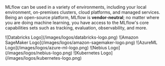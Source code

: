 
MLflow can be used in a variety of environments, including your local environment, on-premises clusters, cloud platforms, and managed services. Being an open-source platform, MLflow is **vendor-neutral**; no matter where you are doing machine learning, you have access to the MLflow's core capabilities sets such as tracking, evaluation, observability, and more.

<CardGroup>
  <PageCard
    headerText="Hosting MLflow Locally"
    link="/ml/tracking/quickstart/"
    text={[
      'Run MLflow server locally or use direct access mode (no server required) to run MLflow in your local environment. Click the card to learn more.',
    ]}
  />
  <LogoCard
    link="https://www.databricks.com/product/managed-mlflow"
    description="Databricks Managed MLflow is a FREE, fully managed solution, seamlessly integrated with Databricks ML/AI ecosystem, such as Unity Catalog, Model Serving, and more."
  >
    <span>![Databricks Logo](/images/logos/databricks-logo.png)</span>
  </LogoCard>
  <LogoCard
    link="https://aws.amazon.com/sagemaker-ai/experiments/"
    description="MLflow on Amazon SageMaker is a fully managed service for MLflow on AWS infrastructure,integrated with SageMaker's core capabilities such as Studio, Model Registry, and Inference."
  >
    <span>![Amazon SageMaker Logo](/images/logos/amazon-sagemaker-logo.png)</span>
  </LogoCard>
  <LogoCard
    link="https://learn.microsoft.com/en-us/azure/machine-learning/concept-mlflow?view=azureml-api-2"
    description="Azure Machine Learning workspaces are MLflow-compatible, allows you to use an Azure Machine Learning workspace the same way you use an MLflow server."
  >
    <span>![AzureML Logo](/images/logos/azure-ml-logo.png)</span>
  </LogoCard>
  <LogoCard
    link="https://nebius.com/services/managed-mlflow"
    description="Nebius, a cutting-edge cloud platform for GenAI explorers, offers a fully managed service for MLflow, streamlining LLM fine-tuning with MLflow's robust experiment tracking capabilities."
  >
    <span>![Nebius Logo](/images/logos/nebius-logo.png)</span>
  </LogoCard>
  <LogoCard
    link="/ml/tracking"
    description="You can use MLflow on your on-premise or cloud-managed Kubernetes cluster. Click this card to learn how to host MLflow on your own infrastructure."
  >
    <span>![Kubernetes Logo](/images/logos/kubernetes-logo.png)</span>
  </LogoCard>
</CardGroup>
